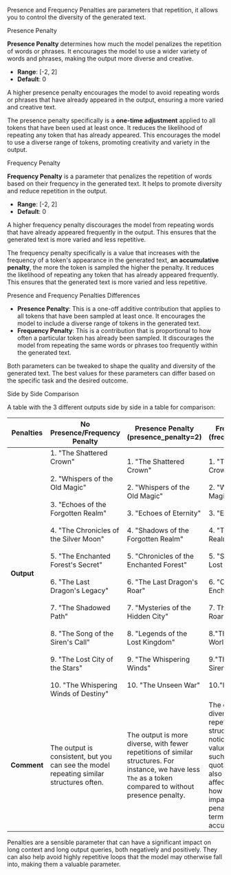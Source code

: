 
Presence and Frequency Penalties are parameters that repetition, it allows you to control the diversity of the generated text.

<SectionTab as="h2" variant="secondary" sectionId="presence-penalty">Presence Penalty</SectionTab>

**Presence Penalty** determines how much the model penalizes the repetition of words or phrases. It encourages the model to use a wider variety of words and phrases, making the output more diverse and creative.

- **Range**: [-2, 2]
- **Default**: 0

A higher presence penalty encourages the model to avoid repeating words or phrases that have already appeared in the output, ensuring a more varied and creative text.

The presence penalty specifically is a **one-time adjustment** applied to all tokens that have been used at least once. It reduces the likelihood of repeating any token that has already appeared. This encourages the model to use a diverse range of tokens, promoting creativity and variety in the output.

<SectionTab as="h2" variant="secondary" sectionId="frequency-penalty">Frequency Penalty</SectionTab>

**Frequency Penalty** is a parameter that penalizes the repetition of words based on their frequency in the generated text. It helps to promote diversity and reduce repetition in the output.

- **Range**: [-2, 2]
- **Default**: 0

A higher frequency penalty discourages the model from repeating words that have already appeared frequently in the output. This ensures that the generated text is more varied and less repetitive.

The frequency penalty specifically is a value that increases with the frequency of a token's appearance in the generated text, **an accumulative penalty**, the more the token is sampled the higher the penalty. It reduces the likelihood of repeating any token that has already appeared frequently. This ensures that the generated text is more varied and less repetitive.

<SectionTab as="h2" variant="secondary" sectionId="differences-between-presence-penalty-and-frequency-penalty">Presence and Frequency Penalties Differences</SectionTab>

- **Presence Penalty**: This is a one-off additive contribution that applies to all tokens that have been sampled at least once. It encourages the model to include a diverse range of tokens in the generated text.
- **Frequency Penalty**: This is a contribution that is proportional to how often a particular token has already been sampled. It discourages the model from repeating the same words or phrases too frequently within the generated text.

Both parameters can be tweaked to shape the quality and diversity of the generated text. The best values for these parameters can differ based on the specific task and the desired outcome.

<ExplorerTabs id="differences-between-presence-penalty-and-frequency-penalty">
    <ExplorerTab value="no-penalty" label="No-Penalty">
        <NoPenaltyTab/>
    </ExplorerTab>
    <ExplorerTab value="presence-penalty" label="Presence Penalty">
        <PresencePenaltyTab/>
    </ExplorerTab>
    <ExplorerTab value="frequency-penalty" label="Frequency Penalty">
        <FrequencyPenalty/>
    </ExplorerTab>
</ExplorerTabs>

<SectionTab as="h2" variant="secondary" sectionId="side-by-side-comparison">Side by Side Comparison</SectionTab>

A table with the 3 different outputs side by side in a table for comparison:

| **Penalties**| No Presence/Frequency Penalty | Presence Penalty (presence_penalty=2) | Frequency Penalty (frequency_penalty=2) |
|--------------|------------|------------------|-------------------|
| **Output**   | 1. "The Shattered Crown" <br></br> 2. "Whispers of the Old Magic" <br></br> 3. "Echoes of the Forgotten Realm" <br></br> 4. "The Chronicles of the Silver Moon" <br></br> 5. "The Enchanted Forest's Secret" <br></br> 6. "The Last Dragon's Legacy" <br></br> 7. "The Shadowed Path" <br></br> 8. "The Song of the Siren's Call" <br></br> 9. "The Lost City of the Stars" <br></br> 10. "The Whispering Winds of Destiny" | 1. "The Shattered Crown" <br></br> 2. "Whispers of the Old Magic" <br></br> 3. "Echoes of Eternity" <br></br> 4. "Shadows of the Forgotten Realm" <br></br> 5. "Chronicles of the Enchanted Forest" <br></br> 6. "The Last Dragon's Roar" <br></br> 7. "Mysteries of the Hidden City" <br></br> 8. "Legends of the Lost Kingdom" <br></br> 9. "The Whispering Winds" <br></br> 10. "The Unseen War" | 1. "The Shattered Crown" <br></br> 2. "Whispers of the Old Magic" <br></br> 3. "Echoes of Eternity" <br></br> 4. "The Forgotten Realm" <br></br> 5. "Shadows of the Lost City" <br></br> 6. "Chronicles of the Enchanted Forest" <br></br> 7. The Last Dragon's Roar <br></br> 8."The Veil Between Worlds" <br></br> 9."The Song of the Siren's Call" <br></br> 10."Legends in Stone" |
| **Comment**  | The output is consistent, but you can see the model repeating similar structures often. | The output is more diverse, with fewer repetitions of similar structures. For instance, we have less `The` as a token compared to without presence penalty. | The output is more diverse, with fewer repetitions of similar structures. However, notice that after the 7th value of the list tokens such as `_"` and single quotation marks start to also be heavily affected, this shows how stronger the impact of frequency penalty is in the long term as an accumulative penalty. |

Penalties are a sensible parameter that can have a significant impact on long context and long output queries, both negatively and positively. They can also help avoid highly repetitive loops that the model may otherwise fall into, making them a valuable parameter.
